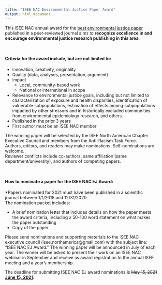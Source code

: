 ```yaml
---
title: "ISEE NAC Environmental Justice Paper Award"
output: html_document
---
```


This ISEE NAC annual award for the <u>best environmental justice paper</u> published in a peer-reviewed journal aims to <b>recognize excellence in and encourage environmental justice research publishing in this area</b>.

<br>

#### Criteria for the award include, but are not limited to:
- Innovation, creativity, originality
- Quality (data, analyses, presentation, argument)
- Impact
  - Local, community-based work
  - National or international in scope
- Relevance to environmental justice goals, including but not limited to characterization of exposure and health disparities, identification of vulnerable subpopulations, estimation of effects among subpopulations impacted by other stressors and in historically excluded communities from environmental epidemiology research, and others.
- Published in the prior 3 years
- First author must be an ISEE NAC member


The winning paper will be selected by the ISEE North American Chapter Executive Council and members from the Anti-Racism Task Force. 
<br>
Authors, editors, and readers may make nominations.  Self-nominations are welcome.
<br>
Reviewer conflicts include co-authors, same affiliation (same department/university), and authors of competing papers.

<br>

#### How to nominate a paper for the ISEE NAC EJ Award:
*Papers nominated for 2021 must have been published in a scientific journal between 1/1/2018 and 12/31/2020.
<br>
The nomination packet includes:

- A brief nomination letter that includes details on how the paper meets the award criteria, including a 50-100 word statement on what makes the paper outstanding
- Copy of the paper


Please send nominations and supporting materials to the ISEE NAC executive council (isee.northamerica@gmail.com) with the subject line: “ISEE NAC EJ Award.” The winning paper will be announced in July of each year. The winner will be asked to present their work on an ISEE NAC webinar in September and receive as award registration to the annual ISEE meeting and a year’s membership.


The deadline for submitting ISEE NAC EJ award nominations is <del>May 15, 2021</del> <ins><b>June 15, 2021</b></ins>.

